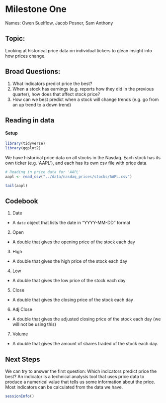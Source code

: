 # Milestone One
Names: Owen Suelflow, Jacob Posner, Sam Anthony

## Topic:
Looking at historical price data on individual tickers to glean insight into how prices change.

## Broad Questions:
1. What indicators predict price the best?
2. When a stock has earnings (e.g. reports how they did in the previous quarter), how does that affect stock price?
3. How can we best predict when a stock will change trends (e.g. go from an up trend to a down trend)

## Reading in data

#### Setup

```r
library(tidyverse)
library(ggplot2)
```


We have historical price data on all stocks in the Nasdaq. Each stock has its own ticker (e.g. 'AAPL'), and each has its own csv file with price data.
```r
# Reading in price data for 'AAPL'
aapl <- read_csv("../data/nasdaq_prices/stocks/AAPL.csv")
```

```r
tail(aapl)
```

## Codebook

1. Date
- A `date` object that lists the date in "YYYY-MM-DD" format
2. Open
- A double that gives the opening price of the stock each day
3. High
- A double that gives the high price of the stock each day
4. Low
- A double that gives the low price of the stock each day
5. Close
- A double that gives the closing price of the stock each day
6. Adj Close
- A double that gives the adjusted closing price of the stock each day (we will not be using this)
7. Volume
- A double that gives the amount of shares traded of the stock each day.

## Next Steps

We can try to answer the first question: Which indicators predict price the best? An indicator is a technical analysis tool that uses price data to produce a numerical value that tells us some information about the price. Most indicators can be calculated from the data we have.

```r
sessionInfo()
```


